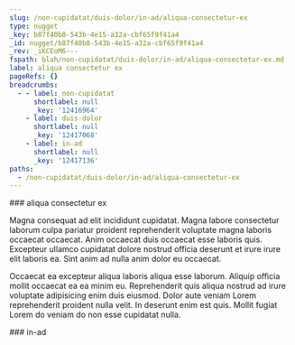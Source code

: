 ```yaml
---
slug: /non-cupidatat/duis-dolor/in-ad/aliqua-consectetur-ex
type: nugget
_key: b87f40b8-543b-4e15-a32a-cbf65f9f41a4
_id: nugget/b87f40b8-543b-4e15-a32a-cbf65f9f41a4
_rev: _iKCEoM6---
fspath: blah/non-cupidatat/duis-dolor/in-ad/aliqua-consectetur-ex.md
label: aliqua consectetur ex
pageRefs: {}
breadcrumbs:
  - - label: non-cupidatat
      shortlabel: null
      _key: '12416964'
    - label: duis-dolor
      shortlabel: null
      _key: '12417068'
    - label: in-ad
      shortlabel: null
      _key: '12417136'
paths:
  - /non-cupidatat/duis-dolor/in-ad/aliqua-consectetur-ex
---
```


<NuggetArea>
<Nugget slug="/non-cupidatat/duis-dolor/in-ad/aliqua-consectetur-ex" type="nugget" _key="b87f40b8-543b-4e15-a32a-cbf65f9f41a4" _id="nugget/b87f40b8-543b-4e15-a32a-cbf65f9f41a4" _rev="_iKCEoM6---" fspath="blah/non-cupidatat/duis-dolor/in-ad/aliqua-consectetur-ex.md" label="aliqua consectetur ex" paths="/non-cupidatat/duis-dolor/in-ad/aliqua-consectetur-ex">
<NuggetBody>
### aliqua consectetur ex

Magna consequat ad elit incididunt cupidatat. Magna labore consectetur laborum culpa pariatur proident reprehenderit voluptate magna laboris occaecat occaecat. Anim occaecat duis occaecat esse laboris quis. Excepteur ullamco cupidatat dolore nostrud officia deserunt et irure irure elit laboris ea. Sint anim ad nulla anim dolor eu occaecat.

Occaecat ea excepteur aliqua laboris aliqua esse laborum. Aliquip officia mollit occaecat ea ea minim eu. Reprehenderit quis aliqua nostrud ad irure voluptate adipisicing enim duis eiusmod. Dolor aute veniam Lorem reprehenderit proident nulla velit. In deserunt enim est quis. Mollit fugiat Lorem do veniam do non esse cupidatat nulla.

</NuggetBody>
<Breadcrumbs>
<Crumbs>
<Crumb _key="12416964" label="non-cupidatat" /><Crumb _key="12417068" label="duis-dolor" /><Crumb _key="12417136" label="in-ad" />
</Crumbs>
</Breadcrumbs>
</Nugget>

<NuggetsInbound>
</NuggetsInbound>
<NuggetsOutbound>
</NuggetsOutbound>
</NuggetArea>
<PassagesInbound>
<Passage direction="inbound" type="passage" _key="12417136" _id="passage/12417136" _rev="_iKCEoM2--_" label="in-ad" passage="in-ad" fspath="blah/non-cupidatat/duis-dolor/in-ad" paths="/non-cupidatat/duis-dolor/in-ad" slug="/non-cupidatat/duis-dolor/in-ad">
<NuggetBody>
### in-ad

</NuggetBody>
<Breadcrumbs>
<Crumbs>
<Crumb _key="12416964" label="non-cupidatat" /><Crumb _key="12417068" label="duis-dolor" />
</Crumbs>
</Breadcrumbs>
</Passage>

</PassagesInbound>
<PassagesOutbound>
</PassagesOutbound>